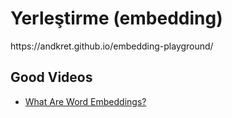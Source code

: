 # Yerleştirme (embedding)



https://andkret.github.io/embedding-playground/


## Good Videos

- [What Are Word Embeddings?](https://www.youtube.com/watch?v=hVM8qGRTaOA)